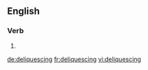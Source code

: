 
==English==

===Verb===
{{head|en|present participle}}

# {{present participle of|deliquesce|lang=en}}

[[de:deliquescing]]
[[fr:deliquescing]]
[[vi:deliquescing]]